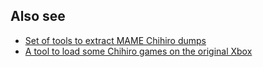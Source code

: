 == Also see ==

* [https://github.com/JayFoxRox/Chihiro-Tools Set of tools to extract MAME Chihiro dumps]
* [https://github.com/JayFoxRox/Chihiro-Launcher A tool to load some Chihiro games on the original Xbox]